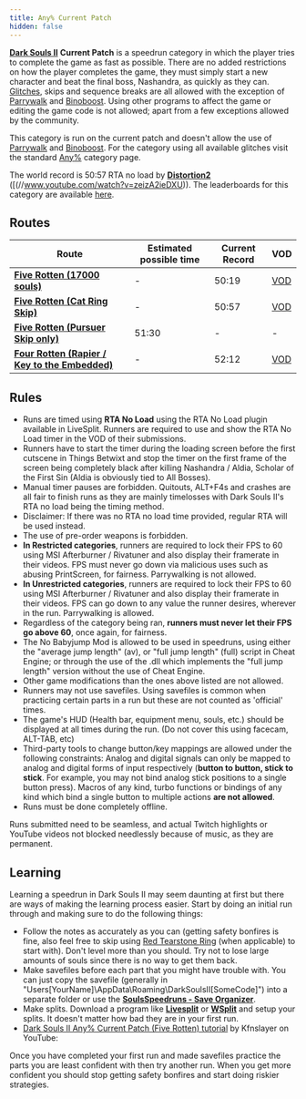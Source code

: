 ```yaml
---
title: Any% Current Patch
hidden: false
---
```

[**Dark Souls II**](/darksouls2)  **Current Patch** is a speedrun category in which the player tries to complete the game as fast as possible. There are no added restrictions on how the player completes the game, they must simply start a new character and beat the final boss, Nashandra, as quickly as they can. [Glitches](/glitches), skips and sequence breaks are all allowed with the exception of [Parrywalk](/parrywalk) and [Binoboost](/binoboost). Using other programs to affect the game or editing the game code is not allowed; apart from a few exceptions allowed by the community.

This category is run on the current patch and doesn't allow the use of [Parrywalk](/parrywalk) and [Binoboost](/binoboost). For the category using all available glitches visit the standard [Any%](/any-darksouls2) category page.

The world record is 50:57 RTA no load by [**Distortion2**](https://twitch.tv/distortion2) ([(//www.youtube.com/watch?v=zeizA2ieDXU)). The leaderboards for this category are available [here](//darksouls2-leaderboardanypercent-no-oob/bb).

## Routes

| Route | Estimated possible time | Current Record | VOD |
|-------|------------------------|----------------|-----|
| [**Five Rotten (17000 souls)**](https://cdn.discordapp.com/attachments/270540244586201088/738038090379165696/Any__CP_notes_v01.pdf) | - | 50:19 | [VOD](https://youtu.be/bGfphns9NqE) |
| [**Five Rotten (Cat Ring Skip)**](http://docs.google.com/spreadsheets/d/1Z9A2zlMx7Ub5uuH3kXqITmRl7M-lPt61TT8EtXpruRM/edit?usp=sharing) | - | 50:57 | [VOD](https://youtu.be/zeizA2ieDXU) |
| [**Five Rotten (Pursuer Skip only)**](https://pastebin.com/MPkz7Rcj) | 51:30 | - | - |
| [**Four Rotten (Rapier / Key to the Embedded)**](https://wiki.speedsouls.com/Four_Rotten) | - | 52:12 | [VOD](https://youtu.be/sqJHW18OTG8) |

## Rules

- Runs are timed using **RTA No Load** using the RTA No Load plugin available in LiveSplit. Runners are required to use and show the RTA No Load timer in the VOD of their submissions.
- Runners have to start the timer during the loading screen before the first cutscene in Things Betwixt and stop the timer on the first frame of the screen being completely black after killing Nashandra / Aldia, Scholar of the First Sin (Aldia is obviously tied to All Bosses).
- Manual timer pauses are forbidden. Quitouts, ALT+F4s and crashes are all fair to finish runs as they are mainly timelosses with Dark Souls II's RTA no load being the timing method.
- Disclaimer: If there was no RTA no load time provided, regular RTA will be used instead.
- The use of pre-order weapons is forbidden.
- **In Restricted categories**, runners are required to lock their FPS to 60 using MSI Afterburner / Rivatuner and also display their framerate in their videos. FPS must never go down via malicious uses such as abusing PrintScreen, for fairness. Parrywalking is not allowed.
- **In Unrestricted categories**, runners are required to lock their FPS to 60 using MSI Afterburner / Rivatuner and also display their framerate in their videos. FPS can go down to any value the runner desires, wherever in the run. Parrywalking is allowed.
- Regardless of the category being ran, **runners must never let their FPS go above 60**, once again, for fairness.
- The No Babyjump Mod is allowed to be used in speedruns, using either the "average jump length" (av), or "full jump length" (full) script in Cheat Engine; or through the use of the .dll which implements the "full jump length" version without the use of Cheat Engine.
- Other game modifications than the ones above listed are not allowed.
- Runners may not use savefiles. Using savefiles is common when practicing certain parts in a run but these are not counted as 'official' times.
- The game's HUD (Health bar, equipment menu, souls, etc.) should be displayed at all times during the run. (Do not cover this using facecam, ALT-TAB, etc)
- Third-party tools to change button/key mappings are allowed under the following constraints: Analog and digital signals can only be mapped to analog and digital forms of input respectively (**button to button, stick to stick**. For example, you may not bind analog stick positions to a single button press). Macros of any kind, turbo functions or bindings of any kind which bind a single button to multiple actions **are not allowed**.
- Runs must be done completely offline.

Runs submitted need to be seamless, and actual Twitch highlights or YouTube videos not blocked needlessly because of music, as they are permanent.

## Learning

Learning a speedrun in Dark Souls II may seem daunting at first but there are ways of making the learning process easier. Start by doing an initial run through and making sure to do the following things:

- Follow the notes as accurately as you can (getting safety bonfires is fine, also feel free to skip using [Red Tearstone Ring](https://darksouls2.wikidot.com/red-tearstone-ring) (when applicable) to start with). Don't level more than you should. Try not to lose large amounts of souls since there is no way to get them back.
- Make savefiles before each part that you might have trouble with. You can just copy the savefile (generally in "Users\[YourName]\AppData\Roaming\DarkSoulsII\[SomeCode]") into a separate folder or use the [**SoulsSpeedruns - Save Organizer**](https://github.com/Kahmul/SoulsSpeedruns-Save-Organizer/releases).
- Make splits. Download a program like [**Livesplit**](https://livesplit.org/) or [**WSplit**](https://www.mediafire.com/download/x6e6g8d0m5daa3q/WSplit+1.5.2.zip) and setup your splits. It doesn't matter how bad they are in your first run.
- [Dark Souls II Any% Current Patch (Five Rotten) tutorial](https://youtu.be/Hi-jQ9dt-0w) by Kfnslayer on YouTube:

Once you have completed your first run and made savefiles practice the parts you are least confident with then try another run. When you get more confident you should stop getting safety bonfires and start doing riskier strategies.
